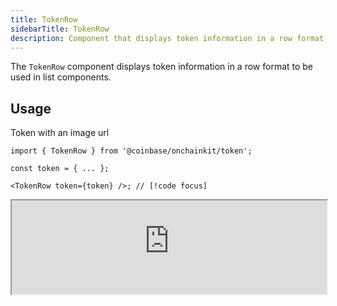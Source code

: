 ```yaml
---
title: TokenRow
sidebarTitle: TokenRow
description: Component that displays token information in a row format
---
```


The `TokenRow` component displays token information in a row format to be used in list components.

## Usage

Token with an image url

```tsx
import { TokenRow } from '@coinbase/onchainkit/token';

const token = { ... };

<TokenRow token={token} />; // [!code focus]
```

<iframe
  src="https://684b5e62b1ff46bc5bf83966-aijszlfakk.chromatic.com/iframe.html?args=&id=onchainkit-token-row--default&viewMode=story&dark=true&hero=true"
  width="100%"
  height="auto"
/>

Token without an image url

```tsx
import { TokenRow } from '@coinbase/onchainkit/token';

const token = { ... };

<TokenRow token={token} />; // [!code focus]
```

<iframe
  src="https://684b5e62b1ff46bc5bf83966-aijszlfakk.chromatic.com/iframe.html?args=&id=onchainkit-token-row--null&viewMode=story&dark=true&hero=true"
  width="100%"
  height="auto"
/>

Token with an amount

```tsx
import { TokenRow } from '@coinbase/onchainkit/token';

const token = { ... };

<TokenRow token={token} amount="1000" />; // [!code focus]
<TokenRow token={token} amount="0.00234567" />; // [!code focus]
```

<iframe
  src="https://684b5e62b1ff46bc5bf83966-aijszlfakk.chromatic.com/iframe.html?args=&id=onchainkit-token-row--amount&viewMode=story&dark=true&hero=true"
  width="100%"
  height="auto"
/>

Variations with `hideImage` and `hideSymbol`

```tsx
import { TokenRow } from '@coinbase/onchainkit/token';

const token = { ... };

<TokenRow token={token} hideSymbol />; // [!code focus]
<TokenRow token={token} hideImage />; // [!code focus]
<TokenRow token={token} hideSymbol hideImage />; // [!code focus]
```

<iframe
  src="https://684b5e62b1ff46bc5bf83966-aijszlfakk.chromatic.com/iframe.html?args=&id=onchainkit-token-row--hide-symbol&viewMode=story&dark=true&hero=true"
  width="100%"
  height="auto"
/>

## Props

### TokenRowProps

```ts
type TokenRowProps = {
  amount?: string; // Token amount
  className?: string;
  hideImage?: boolean;
  hideSymbol?: boolean;
  onClick?: (token: Token) => void; // Component on click handler
  token: Token; // Rendered token
  as?: React.ElementType;
};
```
